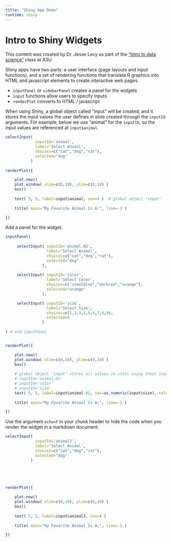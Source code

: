 ```yaml
---
title: "Shiny App Demo"
runtime: shiny
---
```


# Intro to Shiny Widgets

<div class="alert alert-info">
This content was created by Dr. Jesse Lecy as part of the ["Intro to data science"](https://ds4ps.org/course_website/assignments/#labs) class at ASU
</div>


Shiny apps have two parts: a user interface (page layouts and input functions), and a set of rendering functions that translate R graphics into HTML and javascript elements to create interactive web pages.

* `inputPanel` or `sidebarPanel` creates a panel for the widgets
* `input` functions allow users to specify inputs
* `renderPlot` converts to HTML / javascript

When using Shiny, a global object called "input" will be created, and it stores the input values the user defines in slots created through the `inputId` arguments. For example, below we use "animal" for the `inputID`, so the input values are referenced at `input$animal`.


```r

selectInput( 
             inputId='animal', 
             label='Select Animal', 
             choices=c("cat","dog","rat"),
             selected="dog"
           )
    
renderPlot({

    plot.new()
    plot.window( xlim=c(0,10), ylim=c(0,10) )
    box()
    
    text( 5, 5, label=input$animal, cex=4 )  # global object "input"
    
    title( main="My Favorite Animal Is A:", line=-2 )

})

```

Add a panel for the widget.

```r

inputPanel(
 
     selectInput( inputId='animal.02', 
                  label='Select Animal', 
                  choices=c("cat","dog","rat"),
                  selected="dog"
                ),
     
     selectInput( inputId='color', 
                  label='Select Color', 
                  choices=c("steelblue","darkred","orange"),
                  selected="orange"
                ),

     selectInput( inputId='size', 
                  label='Select Size', 
                  choices=c(1,2,3,4,5,6,7,8,9),
                  selected=4
                )  
     
) # end inputPanel


renderPlot({

    plot.new()
    plot.window( xlim=c(0,10), ylim=c(0,10) )
    box()
    
    # global object "input" stores all values in slots using their inputId's above
    # inputId='animal.02'
    # inputId='color'
    # inputId='size'
    text( 5, 5, label=input$animal.02, cex=as.numeric(input$size), col=input$color )  
    
    title( main="My Favorite Animal Is A:", line=-2 )

})

```
  
Use the argument `echo=F` in your chunk header to hide the code when you render the widget in a markdown document.  
```r


 
selectInput( 
             inputId='animal2', 
             label='Select Animal', 
             choices=c("cat","dog","rat"),
             selected="dog"
           )
    




renderPlot({

    plot.new()
    plot.window( xlim=c(0,10), ylim=c(0,10) )
    box()
    
    text( 5, 5, label=input$animal2, cex=4 )
    
    title( main="My Favorite Animal Is A:", line=-2 )

})

```
     

 
 
 
 